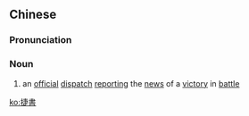 {{also|捷书}}
==Chinese==
{{zh-forms|s=捷书}}

===Pronunciation===
{{zh-pron
|m=jiéshū
|cat=n
}}

===Noun===
{{zh-noun}}

# {{lb|zh|archaic}} an [[official]] [[dispatch]] [[reporting]] the [[news]] of a [[victory]] in [[battle]]

[[ko:捷書]]